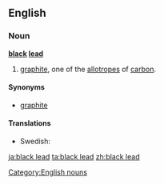 ==English==

===Noun===
'''[[black]] [[lead]]'''

# [[graphite]], one of the [[allotrope]]s of [[carbon]].

====Synonyms====
* [[graphite]]

====Translations====
{{trans-top|allotrope of carbon}}
* Swedish: {{t+|sv|blyerts|c}}
{{trans-mid}}
{{trans-bottom}}

[[Category:English nouns]]

[[ja:black lead]]
[[ta:black lead]]
[[zh:black lead]]